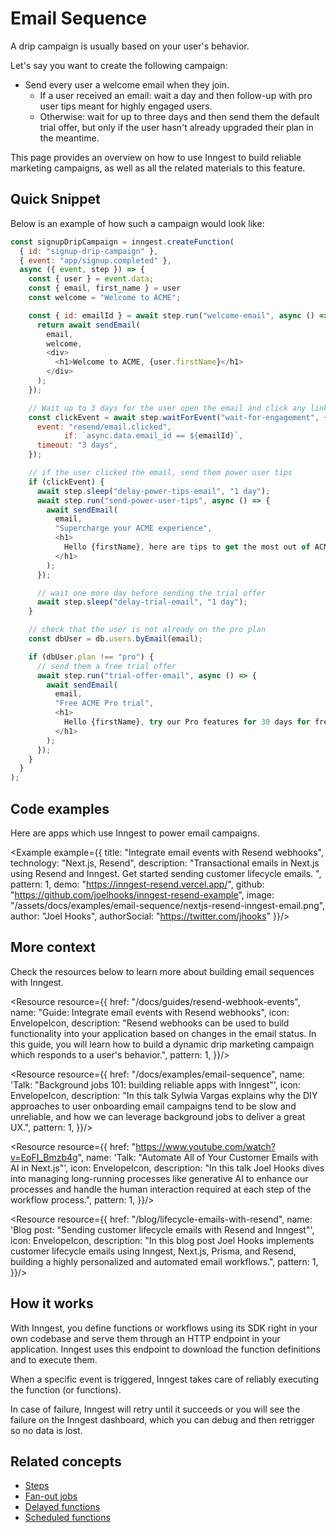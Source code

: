 



# Email Sequence

A drip campaign is usually based on your user's behavior.

Let's say you want to create the following campaign:

- Send every user a welcome email when they join.
  - If a user received an email: wait a day and then follow-up with pro user tips meant for highly engaged users.
  - Otherwise: wait for up to three days and then send them the default trial offer, but only if the user hasn't already upgraded their plan in the meantime.

This page provides an overview on how to use Inngest to build reliable marketing campaigns, as well as all the related materials to this feature.

## Quick Snippet

Below is an example of how such a campaign would look like:

```javascript
const signupDripCampaign = inngest.createFunction(
  { id: "signup-drip-campaign" },
  { event: "app/signup.completed" },
  async ({ event, step }) => {
    const { user } = event.data;
    const { email, first_name } = user
    const welcome = "Welcome to ACME";

    const { id: emailId } = await step.run("welcome-email", async () => {
      return await sendEmail(
        email,
        welcome,
        <div>
          <h1>Welcome to ACME, {user.firstName}</h1>
        </div>
      );
    });

    // Wait up to 3 days for the user open the email and click any link in it
    const clickEvent = await step.waitForEvent("wait-for-engagement", {
      event: "resend/email.clicked",
			if: `async.data.email_id == ${emailId}`,
      timeout: "3 days",
    });

    // if the user clicked the email, send them power user tips
    if (clickEvent) {
      await step.sleep("delay-power-tips-email", "1 day");
      await step.run("send-power-user-tips", async () => {
        await sendEmail(
          email,
          "Supercharge your ACME experience",
          <h1>
            Hello {firstName}, here are tips to get the most out of ACME
          </h1>
        );
      });

      // wait one more day before sending the trial offer
      await step.sleep("delay-trial-email", "1 day");
    }

    // check that the user is not already on the pro plan
    const dbUser = db.users.byEmail(email);

    if (dbUser.plan !== "pro") {
      // send them a free trial offer
      await step.run("trial-offer-email", async () => {
        await sendEmail(
          email,
          "Free ACME Pro trial",
          <h1>
            Hello {firstName}, try our Pro features for 30 days for free
          </h1>
        );
      });
    }
  }
);
```

## Code examples

Here are apps which use Inngest to power email campaigns.

<Example example={{
  title: "Integrate email events with Resend webhooks",
  technology: "Next.js, Resend",
  description: "Transactional emails in Next.js using Resend and Inngest. Get started sending customer lifecycle emails. ",
  pattern: 1,
  demo: "https://inngest-resend.vercel.app/",
  github: "https://github.com/joelhooks/inngest-resend-example",
  image: "/assets/docs/examples/email-sequence/nextjs-resend-inngest-email.png",
  author: "Joel Hooks",
  authorSocial: "https://twitter.com/jhooks"
}}/>

## More context

Check the resources below to learn more about building email sequences with Inngest.

<ResourceGrid cols={2}>

<Resource resource={{
  href: "/docs/guides/resend-webhook-events",
  name: "Guide: Integrate email events with Resend webhooks",
  icon: EnvelopeIcon,
  description: "Resend webhooks can be used to build functionality into your application based on changes in the email status. In this guide, you will learn how to build a dynamic drip marketing campaign which responds to a user's behavior.",
  pattern: 1,
}}/>

<Resource resource={{
  href: "/docs/examples/email-sequence",
  name: 'Talk: "Background jobs 101: building reliable apps with Inngest"',
  icon: EnvelopeIcon,
  description: "In this talk Sylwia Vargas explains why the DIY approaches to user onboarding email campaigns tend to be slow and unreliable, and how we can leverage background jobs to deliver a great UX.",
  pattern: 1,
}}/>

<Resource resource={{
  href: "https://www.youtube.com/watch?v=EoFI_Bmzb4g",
  name: 'Talk: "Automate All of Your Customer Emails with AI in Next.js"',
  icon: EnvelopeIcon,
  description: "In this talk Joel Hooks dives into managing long-running processes like generative AI to enhance our processes and handle the human interaction required at each step of the workflow process.",
  pattern: 1,
}}/>

<Resource resource={{
  href: "/blog/lifecycle-emails-with-resend",
  name: 'Blog post: "Sending customer lifecycle emails with Resend and Inngest"',
  icon: EnvelopeIcon,
  description: "In this blog post Joel Hooks implements customer lifecycle emails using Inngest, Next.js, Prisma, and Resend, building a highly personalized and automated email workflows.",
  pattern: 1,
}}/>

</ResourceGrid>

## How it works

With Inngest, you define functions or workflows using its SDK right in your own codebase and serve them through an HTTP endpoint in your application. Inngest uses this endpoint to download the function definitions and to execute them.

When a specific event is triggered, Inngest takes care of reliably executing the function (or functions).

In case of failure, Inngest will retry until it succeeds or you will see the failure on the Inngest dashboard, which you can debug and then retrigger so no data is lost.

## Related concepts

- [Steps](/docs/reference/functions/step-run)
- [Fan-out jobs](/docs/guides/fan-out-jobs)
- [Delayed functions](/docs/guides/enqueueing-future-jobs#delaying-jobs)
- [Scheduled functions](/docs/guides/scheduled-functions)